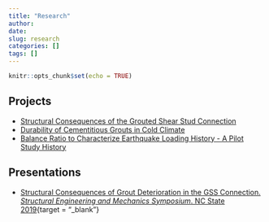 ```yaml
---
title: "Research"
author:
date: 
slug: research
categories: []
tags: []
---
```


```r
knitr::opts_chunk$set(echo = TRUE)
```

## Projects

* [Structural Consequences of the Grouted Shear Stud Connection](\projects\2019\02\20\structural-consequences-in-gss) 
* [Durability of Cementitious Grouts in Cold Climate](\projects\2019\03\02\durability-of-cementitious-grouts-in-cold-climate)
* [Balance Ratio to Characterize Earthquake Loading History - A Pilot Study History](\projects\2019\03\02\balance-ratio-to-characterize-earthquake-loading-history-a-pilot-study)

## Presentations

* [Structural Consequences of Grout Deterioration in the GSS Connection. _Structural Engineering and Mechanics Symposium_. NC State 2019](\files\SEM_Symposium_2019_March.pdf){target = "_blank"}